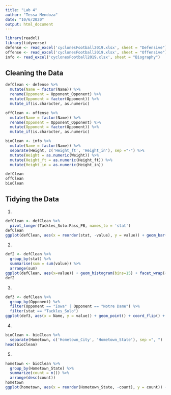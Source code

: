```yaml
---
title: "Lab 4"
author: "Tessa Mendoza"
date: "10/6/2020"
output: html_document
---
```


```r
library(readxl)
library(tidyverse)
defense <- read_excel('cyclonesFootball2019.xlsx', sheet = "Defensive")
offense <- read_excel('cyclonesFootball2019.xlsx', sheet = "Offensive")
info <- read_excel('cyclonesFootball2019.xlsx', sheet = "Biography")
```

## Cleaning the Data
```r
defClean <- defense %>%
  mutate(Name = factor(Name)) %>%
  rename(Opponent = Opponent_Opponent) %>%
  mutate(Opponent = factor(Opponent)) %>%
  mutate_if(is.character, as.numeric)

offClean <- offense %>%
  mutate(Name = factor(Name)) %>%
  rename(Opponent = Opponent_Opponent) %>%
  mutate(Opponent = factor(Opponent)) %>%
  mutate_if(is.character, as.numeric)

bioClean <- info %>%
  mutate(Name = factor(Name)) %>%
  separate(Height, c('Height_ft', 'Height_in'), sep ="-") %>%
  mutate(Weight = as.numeric(Weight)) %>%
  mutate(Height_ft = as.numeric(Height_ft)) %>%
  mutate(Height_in = as.numeric(Height_in))
```
```r
defClean
offClean
bioClean
```

## Tidying the Data

1)
```r
defClean <- defClean %>%
  pivot_longer(Tackles_Solo:Pass_PB, names_to = 'stat')
defClean
ggplot(defClean, aes(x = reorder(stat, -value), y = value)) + geom_bar(stat = 'identity') + coord_flip() + labs(x = 'Frequency', y = 'Stat', title = 'Frequency of Defensive Stats')
```

2) 
```r
def2 <- defClean %>%
  group_by(stat) %>%
  summarise(sum = sum(value)) %>%
  arrange(sum)
ggplot(defClean, aes(x=value)) + geom_histogram(bins=15) + facet_wrap(~stat)
def2
```

3)
```r
def3 <- defClean %>%
  group_by(Opponent) %>%
  filter(Opponent == "Iowa" | Opponent == "Notre Dame") %>%
  filter(stat == "Tackles_Solo")
ggplot(def3, aes(x = Name, y = value)) + geom_point() + coord_flip() + facet_wrap(~Opponent)
```

4)
```r
bioClean <- bioClean %>%
  separate(Hometown, c('Hometown_City', 'Hometown_State'), sep =", ")
head(bioClean)
```

5) 
```r
hometown <- bioClean %>%
  group_by(Hometown_State) %>%
  summarize(count = n()) %>%
  arrange(desc(count))
hometown
ggplot(hometown, aes(x = reorder(Hometown_State, -count), y = count)) + geom_bar(stat = 'identity') + coord_flip() + labs(x = 'Number of Players', y = 'Hometown State', title = 'Number of ISU Football Players from Each State')

```

